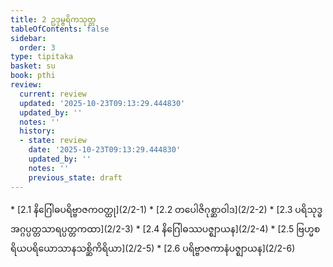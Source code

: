 ```yaml
---
title: 2 ဥဒုမ္ဗရိကသုတ္တ
tableOfContents: false
sidebar:
  order: 3
type: tipitaka
basket: su
book: pthi
review:
  current: review
  updated: '2025-10-23T09:13:29.444830'
  updated_by: ''
  notes: ''
  history:
  - state: review
    date: '2025-10-23T09:13:29.444830'
    updated_by: ''
    notes: ''
    previous_state: draft
---
```



<ReviewStatus review={frontmatter.review} showDetails={true} />

<HypothesisAnnotation frontmatter={frontmatter} />

<DynamicBreadcrumb />



<TableOfContents book="pthi" section="2">
* [2.1 နိဂြေါဓပရိဗ္ဗာဇကဝတ္ထု](2/2-1)
* [2.2 တပေါဇိဂုစ္ဆာဝါဒ](2/2-2)
* [2.3 ပရိသုဒ္ဓအဂ္ဂပ္ပတ္တသာရပ္ပတ္တကထာ](2/2-3)
* [2.4 နိဂြေါဓဿပဇ္ဈာယန](2/2-4)
* [2.5 ဗြဟ္မစရိယပရိယောသာနသစ္ဆိကိရိယာ](2/2-5)
* [2.6 ပရိဗ္ဗာဇကာနံပဇ္ဈာယန](2/2-6)
</TableOfContents>